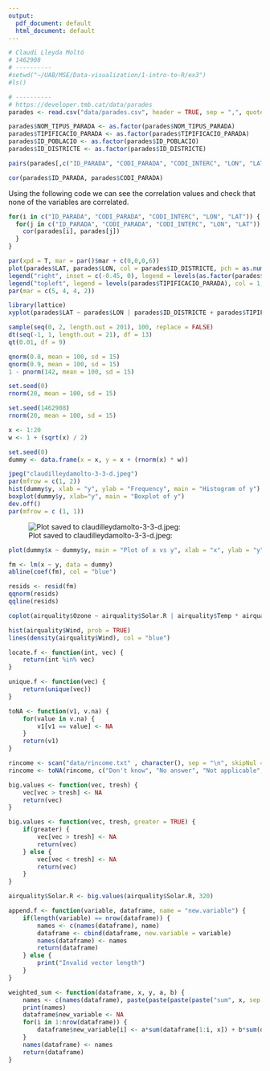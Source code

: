 ```yaml
---
output:
  pdf_document: default
  html_document: default
---
```

```r
# Claudi Lleyda Moltó
# 1462908
# ----------
#setwd("~/UAB/MSE/Data-visualization/1-intro-to-R/ex3")
#ls()

# ----------
# https://developer.tmb.cat/data/parades
parades <- read.csv("data/parades.csv", header = TRUE, sep = ",", quote = "\"")

parades$NOM_TIPUS_PARADA <- as.factor(parades$NOM_TIPUS_PARADA)
parades$TIPIFICACIO_PARADA <- as.factor(parades$TIPIFICACIO_PARADA)
parades$ID_POBLACIO <- as.factor(parades$ID_POBLACIO)
parades$ID_DISTRICTE <- as.factor(parades$ID_DISTRICTE)

pairs(parades[,c("ID_PARADA", "CODI_PARADA", "CODI_INTERC", "LON", "LAT")])

cor(parades$ID_PARADA, parades$CODI_PARADA)
```
Using the following code we can see the correlation values and check that none of the variables are correlated.
```r
for(i in c("ID_PARADA", "CODI_PARADA", "CODI_INTERC", "LON", "LAT")) {
  for(j in c("ID_PARADA", "CODI_PARADA", "CODI_INTERC", "LON", "LAT")) {
    cor(parades[i], parades[j])
  }
}

par(xpd = T, mar = par()$mar + c(0,0,0,6))
plot(parades$LAT, parades$LON, col = parades$ID_DISTRICTE, pch = as.numeric(parades$TIPIFICACIO_PARADA))
legend("right", inset = c(-0.45, 0), legend = levels(as.factor(parades$NOM_DISTRICTE))[2:11], col = as.numeric(parades$ID_DISTRICTE), pch = 15)
legend("topleft", legend = levels(parades$TIPIFICACIO_PARADA), col = 1, pch = 1:length(levels(parades$TIPIFICACIO_PARADA)))
par(mar = c(5, 4, 4, 2))

library(lattice)
xyplot(parades$LAT ~ parades$LON | parades$ID_DISTRICTE + parades$TIPIFICACIO_PARADA)
```

```r
sample(seq(0, 2, length.out = 201), 100, replace = FALSE)
dt(seq(-1, 1, length.out = 21), df = 13)
qt(0.01, df = 9)

qnorm(0.8, mean = 100, sd = 15)
qnorm(0.9, mean = 100, sd = 15)
1 - pnorm(142, mean = 100, sd = 15)

set.seed(0)
rnorm(20, mean = 100, sd = 15)

set.seed(1462908)
rnorm(20, mean = 100, sd = 15)
```

```r
x <- 1:20
w <- 1 + (sqrt(x) / 2)

set.seed(0)
dummy <- data.frame(x = x, y = x + (rnorm(x) * w))

jpeg("claudilleydamolto-3-3-d.jpeg")
par(mfrow = c(1, 2))
hist(dummy$y, xlab = "y", ylab = "Frequency", main = "Histogram of y")
boxplot(dummy$y, xlab="y", main = "Boxplot of y")
dev.off()
par(mfrow = c (1, 1))
```
![Plot saved to claudilleydamolto-3-3-d.jpeg:](claudilleydamolto-3-3-d.jpeg)
```r
plot(dummy$x ~ dummy$y, main = "Plot of x vs y", xlab = "x", ylab = "y")

fm <- lm(x ~ y, data = dummy)
abline(coef(fm), col = "blue")

resids <- resid(fm)
qqnorm(resids)
qqline(resids)
```

```r
coplot(airquality$Ozone ~ airquality$Solar.R | airquality$Temp * airquality$Wind, number = c(3, 3), overlap = 0)
```

```r
hist(airquality$Wind, prob = TRUE)
lines(density(airquality$Wind), col = "blue")
```

```r
locate.f <- function(int, vec) {
    return(int %in% vec)
}

unique.f <- function(vec) {
    return(unique(vec))
}
```

```r
toNA <- function(v1, v.na) {
    for(value in v.na) {
        v1[v1 == value] <- NA
    }
    return(v1)
}

rincome <- scan("data/rincome.txt" , character(), sep = "\n", skipNul = TRUE)
rincome <- toNA(rincome, c("Don't know", "No answer", "Not applicable", "Refused"))

big.values <- function(vec, tresh) {
    vec[vec > tresh] <- NA
    return(vec)
}

big.values <- function(vec, tresh, greater = TRUE) {
    if(greater) {
        vec[vec > tresh] <- NA
        return(vec)
    } else {
        vec[vec < tresh] <- NA
        return(vec)
    }
}

airquality$Solar.R <- big.values(airquality$Solar.R, 320)
```

```r
append.f <- function(variable, dataframe, name = "new.variable") {
    if(length(variable) == nrow(dataframe)) {
        names <- c(names(dataframe), name)
        dataframe <- cbind(dataframe, new.variable = variable)
        names(dataframe) <- names
        return(dataframe)
    } else {
        print("Invalid vector length")
    }
}
```

```r
weighted_sum <- function(dataframe, x, y, a, b) {
    names <- c(names(dataframe), paste(paste(paste(paste("sum", x, sep = ""), y, sep = ""), a, sep = "_"), b, sep = "_"))
    print(names)
    dataframe$new_variable <- NA
    for(i in 1:nrow(dataframe)) {
        dataframe$new_variable[i] <- a*sum(dataframe[1:i, x]) + b*sum(dataframe[1:i, y])
    }
    names(dataframe) <- names
    return(dataframe)
}
```
